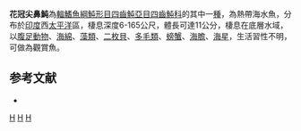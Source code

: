 {{Speciesbox
| taxon = Canthigaster coronata
| image = Canthigaster coronata.jpg
| status = NE
| status_system = IUCN3.1 
| binomial_authority = [[Vaillant|Vaillant]] & [[Sauvage|Sauvage]], 1875
| synonyms = *''Tetraodon coronatus, Vaillant & Sauvage, 1875''
*''Canthigaster coronatus, Vaillant & Sauvage, 1875''
}}
'''花冠尖鼻魨'''為[[輻鰭魚綱|輻鰭魚綱]][[魨形目|魨形目]][[四齒魨亞目|四齒魨亞目]][[四齒魨科|四齒魨科]]的其中一[[種|種]]，為熱帶海水魚，分布於[[印度|印度]]西[[太平洋|太平洋]]區，棲息深度6-165公尺，體長可達11公分，棲息在底層水域，以[[腹足動物|腹足動物]]、[[海綿|海綿]]、[[藻類|藻類]]、[[二枚貝|二枚貝]]、[[多毛類|多毛類]]、[[螃蟹|螃蟹]]、[[海膽|海膽]]、[[海星|海星]]，生活習性不明，可做為觀賞魚。

==参考文献==
*{{FishBase_species|genus=Canthigaster|species=coronata|year=2014|month=3}}

{{taxonbar}}
[[Category:觀賞魚|H]]
[[Category:尖鼻魨屬|H]]
[[Category:1875年描述的魚類|H]]